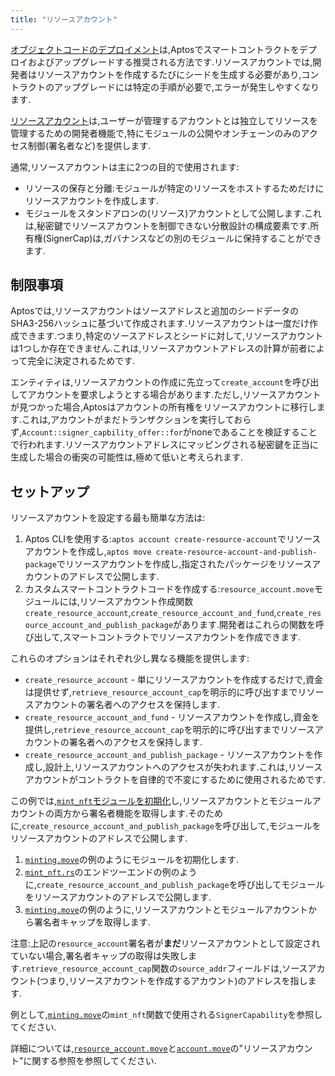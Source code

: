```yaml
---
title: "リソースアカウント"
---
```






[オブジェクトコードのデプロイメント](/ja/build/smart-contracts/deployment)は,Aptosでスマートコントラクトをデプロイおよびアップグレードする推奨される方法です.リソースアカウントでは,開発者はリソースアカウントを作成するたびにシードを生成する必要があり,コントラクトのアップグレードには特定の手順が必要で,エラーが発生しやすくなります.

[リソースアカウント](https://github.com/aptos-labs/aptos-core/blob/main/aptos-move/framework/aptos-framework/sources/resource_account.move)は,ユーザーが管理するアカウントとは独立してリソースを管理するための開発者機能で,特にモジュールの公開やオンチェーンのみのアクセス制御(署名者など)を提供します.

通常,リソースアカウントは主に2つの目的で使用されます:

- リソースの保存と分離:モジュールが特定のリソースをホストするためだけにリソースアカウントを作成します.
- モジュールをスタンドアロンの(リソース)アカウントとして公開します.これは,秘密鍵でリソースアカウントを制御できない分散設計の構成要素です.所有権(SignerCap)は,ガバナンスなどの別のモジュールに保持することができます.

## 制限事項

Aptosでは,リソースアカウントはソースアドレスと追加のシードデータのSHA3-256ハッシュに基づいて作成されます.リソースアカウントは一度だけ作成できます.つまり,特定のソースアドレスとシードに対して,リソースアカウントは1つしか存在できません.これは,リソースアカウントアドレスの計算が前者によって完全に決定されるためです.

エンティティは,リソースアカウントの作成に先立って`create_account`を呼び出してアカウントを要求しようとする場合があります.ただし,リソースアカウントが見つかった場合,Aptosはアカウントの所有権をリソースアカウントに移行します.これは,アカウントがまだトランザクションを実行しておらず,`Account::signer_capbility_offer::for`がnoneであることを検証することで行われます.リソースアカウントアドレスにマッピングされる秘密鍵を正当に生成した場合の衝突の可能性は,極めて低いと考えられます.

## セットアップ

リソースアカウントを設定する最も簡単な方法は:

1. Aptos CLIを使用する:`aptos account create-resource-account`でリソースアカウントを作成し,`aptos move create-resource-account-and-publish-package`でリソースアカウントを作成し,指定されたパッケージをリソースアカウントのアドレスで公開します.
2. カスタムスマートコントラクトコードを作成する:`resource_account.move`モジュールには,リソースアカウント作成関数`create_resource_account`,`create_resource_account_and_fund`,`create_resource_account_and_publish_package`があります.開発者はこれらの関数を呼び出して,スマートコントラクトでリソースアカウントを作成できます.

これらのオプションはそれぞれ少し異なる機能を提供します:

- `create_resource_account` - 単にリソースアカウントを作成するだけで,資金は提供せず,`retrieve_resource_account_cap`を明示的に呼び出すまでリソースアカウントの署名者へのアクセスを保持します.
- `create_resource_account_and_fund` - リソースアカウントを作成し,資金を提供し,`retrieve_resource_account_cap`を明示的に呼び出すまでリソースアカウントの署名者へのアクセスを保持します.
- `create_resource_account_and_publish_package` - リソースアカウントを作成し,設計上,リソースアカウントへのアクセスが失われます.これは,リソースアカウントがコントラクトを自律的で不変にするために使用されるためです.

この例では,[`mint_nft`モジュールを初期化](https://github.com/aptos-labs/aptos-core/blob/2e9d8ee759fcd3f6e831034f05c1656b1c48efc4/aptos-move/move-examples/mint_nft/sources/minting.move#L73)し,リソースアカウントとモジュールアカウントの両方から署名者機能を取得します.そのために,`create_resource_account_and_publish_package`を呼び出して,モジュールをリソースアカウントのアドレスで公開します.

1. [`minting.move`](https://github.com/aptos-labs/aptos-core/blob/2e9d8ee759fcd3f6e831034f05c1656b1c48efc4/aptos-move/move-examples/mint_nft/sources/minting.move#L73)の例のようにモジュールを初期化します.
2. [`mint_nft.rs`](https://github.com/aptos-labs/aptos-core/blob/main/aptos-move/e2e-move-tests/src/tests/mint_nft.rs#L62)のエンドツーエンドの例のように,`create_resource_account_and_publish_package`を呼び出してモジュールをリソースアカウントのアドレスで公開します.
3. [`minting.move`](https://github.com/aptos-labs/aptos-core/blob/2e9d8ee759fcd3f6e831034f05c1656b1c48efc4/aptos-move/move-examples/mint_nft/sources/minting.move#L83)の例のように,リソースアカウントとモジュールアカウントから署名者キャップを取得します.

注意:上記の`resource_account`署名者が**まだ**リソースアカウントとして設定されていない場合,署名者キャップの取得は失敗します.`retrieve_resource_account_cap`関数の`source_addr`フィールドは,ソースアカウント(つまり,リソースアカウントを作成するアカウント)のアドレスを指します.

例として,[`minting.move`](https://github.com/aptos-labs/aptos-core/blob/2e9d8ee759fcd3f6e831034f05c1656b1c48efc4/aptos-move/move-examples/mint_nft/sources/minting.move#L143-L181)の`mint_nft`関数で使用される`SignerCapability`を参照してください.

詳細については,[`resource_account.move`](https://github.com/aptos-labs/aptos-core/blob/main/aptos-move/framework/aptos-framework/sources/resource_account.move)と[`account.move`](https://github.com/aptos-labs/aptos-core/blob/main/aptos-move/framework/aptos-framework/sources/account/account.move)の&quot;リソースアカウント&quot;に関する参照を参照してください.
